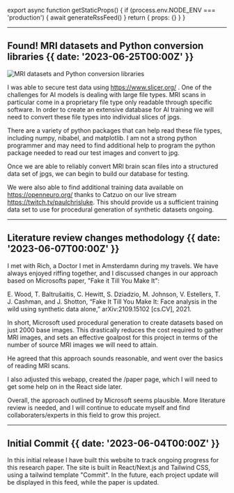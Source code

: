 
export async function getStaticProps() {
  if (process.env.NODE_ENV === 'production') {
    await generateRssFeed()
  }
  return { props: {} }
}

---

## Found! MRI datasets and Python conversion libraries {{ date: '2023-06-25T00:00Z' }}

![MRI datasets and Python conversion libraries](https://imgur.com/JvFon9i)

I was able to secure test data using https://www.slicer.org/ . One of the challenges for AI models is dealing with large file types. MRI scans in particular come in a proprietary file type only readable through specific software. In order to create an extensive database for AI training we will need to convert these file types into individual slices of jpgs.

There are a variety of python packages that can help read these file types, including numpy, nibabel, and matplotlib. I am not a strong python programmer and may need to find additional help to program the python package needed to read our test images and convert to jpg.

Once we are able to reliably convert MRI brain scan files into a structured data set of jpgs, we can begin to build our database for testing. 

We were also able to find additional training data available on https://openneuro.org/ thanks to Catzuo on our live stream https://twitch.tv/paulchrisluke. This should provide us a sufficient training data set to use for procedural generation of synthetic datasets ongoing.

---

## Literature review changes methodology {{ date: '2023-06-07T00:00Z' }}

I met with Rich, a Doctor I met in Amsterdamn during my travels. We have always enjoyed riffing together, and I discussed changes in our approach based on Microsofts paper, "Fake it Till You Make It":

E. Wood, T. Baltrušaitis, C. Hewitt, S. Dziadzio, M. Johnson, V. Estellers, T. J. Cashman, and J. Shotton, “Fake It Till You Make It: Face analysis in the wild using synthetic data alone,” arXiv:2109.15102 [cs.CV], 2021.

In short, Microsoft used procedural generation to create datasets based on just 2000 base images. This drastically reduces the cost required to gather MRI images, and sets an effective goalpost for this project in terms of the number of source MRI images we will need to attain. 

He agreed that this approach sounds reasonable, and went over the basics of reading MRI scans.

I also adjusted this webapp, created the /paper page, which I will need to get some help on in the React side later.

Overall, the approach outlined by Microsoft seems plausible. More literature review is needed, and I will continue to educate myself and find collaboraters/experts in this field to grow this project.

---

## Initial Commit {{ date: '2023-06-04T00:00Z' }}

In this initial release I have built this website to track ongoing progress for this research paper. The site is built in React/Next.js and Tailwind CSS, using a tailwind template "Commit". In the future, each project update will be displayed in this feed, while the paper is updated.
